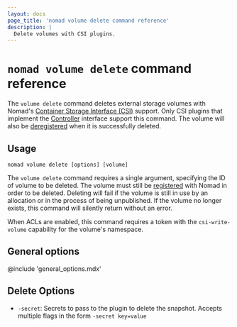 ```yaml
---
layout: docs
page_title: 'nomad volume delete command reference'
description: |
  Delete volumes with CSI plugins.
---
```


# `nomad volume delete` command reference

The `volume delete` command deletes external storage volumes with Nomad's
[Container Storage Interface (CSI)][csi] support. Only CSI plugins that
implement the [Controller][csi_plugins_internals] interface support this
command. The volume will also be [deregistered] when it is successfully
deleted.

## Usage

```plaintext
nomad volume delete [options] [volume]
```

The `volume delete` command requires a single argument, specifying the ID of
volume to be deleted. The volume must still be [registered] with Nomad in
order to be deleted. Deleting will fail if the volume is still in use by an
allocation or in the process of being unpublished. If the volume no longer
exists, this command will silently return without an error.

When ACLs are enabled, this command requires a token with the
`csi-write-volume` capability for the volume's namespace.

## General options

@include 'general_options.mdx'

[csi]: https://github.com/container-storage-interface/spec
[csi_plugins_internals]: /nomad/docs/concepts/plugins/csi#csi-plugins
[deregistered]: /nomad/commands/volume/deregister
[registered]: /nomad/commands/volume/register

## Delete Options

- `-secret`: Secrets to pass to the plugin to delete the
  snapshot. Accepts multiple flags in the form `-secret key=value`
